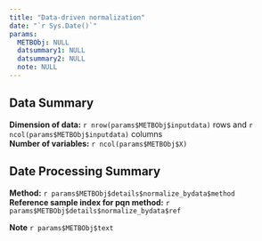 ```yaml
---
title: "Data-driven normalization"
date: "`r Sys.Date()`"
params:
  METBObj: NULL
  datsummary1: NULL
  datsummary2: NULL
  note: NULL
---
```

Data Summary
---------------
**Dimension of data:** `r nrow(params$METBObj$inputdata)` rows and `r ncol(params$METBObj$inputdata)` columns\
**Number of variables:** `r ncol(params$METBObj$X)`

Date Processing Summary
---------------
**Method:** `r params$METBObj$details$normalize_bydata$method`\
**Reference sample index for pqn method:** `r params$METBObj$details$normalize_bydata$ref`\

**Note** `r params$METBObj$text`
